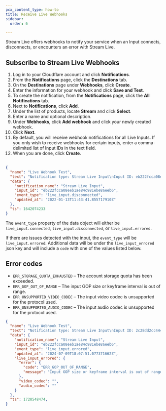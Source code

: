 ```yaml
---
pcx_content_type: how-to
title: Receive Live Webhooks
sidebar:
  order: 6

---
```



Stream Live offers webhooks to notify your service when an Input connects, disconnects, or encounters an error with Stream Live.

<AvailableNotifications product="Stream" />

## Subscribe to Stream Live Webhooks

1. Log in to your Cloudflare account and click **Notifications**.
2. From the **Notifications** page, click the **Destinations** tab.
3. On the **Destinations** page under **Webhooks**, click **Create**.
4. Enter the information for your webhook and click **Save and Test**.
5. To create the notification, from the **Notifications** page, click the **All Notifications** tab.
6. Next to **Notifications**, click **Add**.
7. Under the list of products, locate **Stream** and click **Select**.
8. Enter a name and optional description.
9. Under **Webhooks**, click **Add webhook** and click your newly created webhook.
10. Click **Next**.
11. By default, you will receive webhook notifications for all Live Inputs. If you only wish to receive webhooks for certain inputs, enter a comma-delimited list of Input IDs in the text field.
12. When you are done, click **Create**.<br/><br/>

```json title="Example webhook payload"
{
  "name": "Live Webhook Test",
  "text": "Notification type: Stream Live Input\nInput ID: eb222fcca08eeb1ae84c981ebe8aeeb6\nEvent type: live_input.disconnected\nUpdated at: 2022-01-13T11:43:41.855717910Z",
  "data": {
    "notification_name": "Stream Live Input",
    "input_id": "eb222fcca08eeb1ae84c981ebe8aeeb6",
    "event_type": "live_input.disconnected",
    "updated_at": "2022-01-13T11:43:41.855717910Z"
  },
  "ts": 1642074233
}
```

The `event_type` property of the data object will either be `live_input.connected`, `live_input.disconnected`, or `live_input.errored`.

If there are issues detected with the input, the `event_type` will be `live_input.errored`. Additional data will be under the `live_input_errored` json key and will include a `code` with one of the values listed below.

## Error codes

* `ERR_STORAGE_QUOTA_EXHAUSTED` – The account storage quota has been exceeded.
* `ERR_GOP_OUT_OF_RANGE` – The input GOP size or keyframe interval is out of range.
* `ERR_UNSUPPORTED_VIDEO_CODEC` – The input video codec is unsupported for the protocol used.
* `ERR_UNSUPPORTED_AUDIO_CODEC` – The input audio codec is unsupported for the protocol used.

```json title="Example live_input.errored webhook payload"
{
  "name": "Live Webhook Test",
  "text": "Notification type: Stream Live Input\nInput ID: 2c28dd2cc444cb77578c4840b51e43a8\nEvent type: live_input.errored\nUpdated at: 2024-07-09T18:07:51.077371662Z\nError Code: ERR_GOP_OUT_OF_RANGE\nError Message: Input GOP size or keyframe interval is out of range.\nVideo Codec: \nAudio Codec: ",
  "data": {
    "notification_name": "Stream Live Input",
    "input_id": "eb222fcca08eeb1ae84c981ebe8aeeb6",
    "event_type": "live_input.errored",
    "updated_at": "2024-07-09T18:07:51.077371662Z",
    "live_input_errored": {
      "error": {
        "code": "ERR_GOP_OUT_OF_RANGE",
        "message": "Input GOP size or keyframe interval is out of range."
      },
      "video_codec": "",
      "audio_codec": ""
    }
  },
  "ts": 1720548474,
}
```

